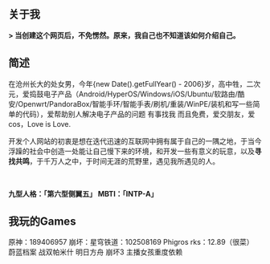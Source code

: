 ## 关于我

<p><strong>> 当创建这个网页后，不免愣然。原来，我自己也不知道该如何介绍自己。</strong></p>

<h2>简述</h2>

在沧州长大的处女男，今年{new Date().getFullYear() - 2006}岁，高中牲，二次元，爱捣鼓电子产品（Android/HyperOS/Windows/iOS/Ubuntu/软路由/酷安/Openwrt/PandoraBox/智能手环/智能手表/刷机/重装/WinPE/装机和写一些简单的代码），爱帮助别人解决电子产品的问题 有事找我 而且免费，爱交朋友，爱cos，Love is Love.

开发个人网站的初衷是想在迭代迅速的互联网中拥有属于自己的一隅之地，于当今浮躁的社会中创造一处能让自己慢下来的环境，和开发一些有意义的玩意，以及<strong>寻找共鸣</strong>，于千万人之中，于时间无涯的荒野里，遇见我所遇见的人。

 

<strong>九型人格：「第六型侧翼五」 MBTI：「INTP-A」</strong>
 










                  
<h2>我玩的Games</h2>
原神：189406957
崩坏：星穹铁道：102508169
Phigros rks：12.89（很菜）
蔚蓝档案 战双帕米什 明日方舟 崩坏3 主播女孩重度依赖

